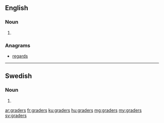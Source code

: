==English==

===Noun===
{{head|en|noun plural form}}

# {{plural of|grader|lang=en}}

===Anagrams===
* [[regards#English|regards]]

----

==Swedish==

===Noun===
{{head|sv|noun form}}

# {{sv-noun-form-indef-gen-pl|grad}}

[[ar:graders]]
[[fr:graders]]
[[ku:graders]]
[[hu:graders]]
[[mg:graders]]
[[my:graders]]
[[sv:graders]]